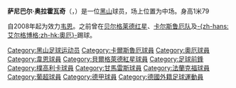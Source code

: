 {{noteTA|G1=足球
|T=zh-hans:萨尼巴尔·奥拉霍瓦奇; zh-hk:沙尼巴爾·奧華荷域;
|1=zh-hans:萨尼巴尔·奥拉霍瓦奇; zh-hk:沙尼巴爾·奧華荷域;
|2=zh-hans:奥拉霍瓦奇; zh-hk:奧華荷域;
}}
{{Football player infobox
| playername= 奥拉霍瓦奇<br />''Sanibal Orahovac''
| image = [[File:KSC_0708_11_Orahovac_01.jpg|240px]]
| fullname = Sanibal Orahovac
| dateofbirth = {{birth date and age|1978|12|12}}
| cityofbirth = [[Titograd|Titograd]] 
| countryofbirth = 前[[南斯拉夫|南斯拉夫]]
| height = {{height|m=1.79}}
| currentclub  = [[韦恩威斯巴登足球俱乐部|韦恩]] 
| clubnumber = 20
| position = [[前鋒_(足球)|前鋒]] / [[中場|中場]]
| youthyears =
| youthclubs =
| years = 1997-99<br/>1999-01<br/>2001-04<br/>2004-05<br/>2005-06<br/>2006-07<br/>2007-08<br />2008-
| clubs = [[FK_Mladost_(Podgorica)|Mladost Podgorica]]<br/> [[布杜克諾斯特足球俱樂部|樸高利卡]]<br/>[[贝尔格莱德红星足球俱乐部|贝尔格莱德红星]]<br/> [[甘馬雷斯|甘馬雷斯]]<br/>  [[FC_Penafiel|FC Penafiel]]<br/>[[卡尔斯鲁厄体育俱乐部|-{zh-hans:卡尔斯鲁厄;zh-hk:卡爾斯魯厄}-]]<br/>[[艾尔格博格足球俱乐部|-{zh-hans:艾尔格博格;zh-hk:奧厄}-]]<br />[[韦恩威斯巴登足球俱乐部|韦恩]] 
| caps(goals) = <br/><br/><br/>6 (0)<br/>19 (1)<br/>17 (0)<br/>14 (5)<br />0 (0)
| nationalyears = 
| nationalteam = 
| nationalcaps(goals) = 
| pcupdate = 2008.05.14
| ntupdate =
}}
'''萨尼巴尔·奥拉霍瓦奇'''（'''{{lang|sq|Sanibal Orahovac}}'''，{{bd|1978年|12月12日|catIdx=K}}）是一位[[黑山共和国|黑山]]球员，场上位置为中场。身高1米79

自2008年起为效力[[韦恩威斯巴登足球俱乐部|韦恩]]。之前曾在[[贝尔格莱德红星足球俱乐部|贝尔格莱德红星]]、[[卡尔斯鲁厄体育俱乐部|卡尔斯鲁厄队]]及[[艾尔格博格足球俱乐部|-{zh-hans:艾尔格博格;zh-hk:奧厄}-]]踢球。

{{足球运动员小作品}}
{{DEFAULTSORT:Orahovac, Sanibal}}
[[Category:黑山足球运动员|Category:黑山足球运动员]]
[[Category:卡爾斯魯厄球員|Category:卡爾斯魯厄球員]]
[[Category:奧厄球員|Category:奧厄球員]]
[[Category:韋恩球員|Category:韋恩球員]]
[[Category:貝爾格萊德紅星球員|Category:貝爾格萊德紅星球員]]
[[Category:足球前鋒|Category:足球前鋒]]
[[Category:樸高利卡球員|Category:樸高利卡球員]]
[[Category:甘馬雷斯球員|Category:甘馬雷斯球員]]
[[Category:法蘭克福球員|Category:法蘭克福球員]]
[[Category:葡超球員|Category:葡超球員]]
[[Category:德甲球員|Category:德甲球員]]
[[Category:德國外籍足球運動員|Category:德國外籍足球運動員]]